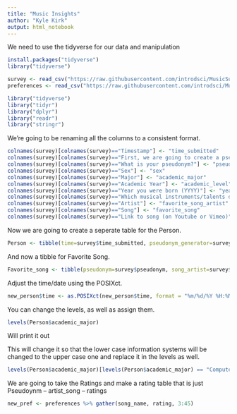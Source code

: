 ```yaml
---
title: "Music Insights"
author: "Kyle Kirk"
output: html_notebook
---
```



We need to use the tidyverse for our data and manipulation

```r
install.packages("tidyverse")
library("tidyverse")

survey <- read_csv("https://raw.githubusercontent.com/introdsci/MusicSurvey/master/music-survey.csv")
preferences <- read_csv("https://raw.githubusercontent.com/introdsci/MusicSurvey/master/preferences-survey.csv")
```

```r
library("tidyverse")
library("tidyr")
library("dplyr")
library("readr")
library("stringr")
```

We're going to be renaming all the columns to a consistent format.
```r
colnames(survey)[colnames(survey)=="Timestamp"] <- "time_submitted"
colnames(survey)[colnames(survey)=="First, we are going to create a pseudonym for you to keep this survey anonymous (more or less). Which pseudonym generator would you prefer?"] <- "pseudonym_generator"
colnames(survey)[colnames(survey)=="What is your pseudonym?"] <- "pseudonym"
colnames(survey)[colnames(survey)=="Sex"] <- "sex"
colnames(survey)[colnames(survey)=="Major"] <- "academic_major"
colnames(survey)[colnames(survey)=="Academic Year"] <- "academic_level"
colnames(survey)[colnames(survey)=="Year you were born (YYYY)"] <- "year_born"
colnames(survey)[colnames(survey)=="Which musical instruments/talents do you play? (Select all that apply)"] <- "insturment_list"
colnames(survey)[colnames(survey)=="Artist"] <- "favorite_song_artist"
colnames(survey)[colnames(survey)=="Song"] <- "favorite_song"
colnames(survey)[colnames(survey)=="Link to song (on Youtube or Vimeo)"] <- "favorite_song_link"
```


Now we are going to create a seperate table for the Person.

```r

Person <- tibble(time=survey$time_submitted, pseudonym_generator=survey$pseudonym_generator, pseudonym=survey$pseudonym, sex=survey$sex, academic_major=survey$academic_major, academic_level=survey$academic_level, year_born=survey$year_born)

```

And now a tibble for Favorite Song.
```r

Favorite_song <- tibble(pseudonym=survey$pseudonym, song_artist=survey$favorite_song_artist, song=survey$favorite_song, link=survey$favorite_song_link)

```


Adjust the time/date using the POSIXct.
```r
new_person$time <- as.POSIXct(new_person$time, format = "%m/%d/%Y %H:%M")
```


You can change the levels, as well as assign them.
```r
levels(Person$academic_major)
```
Will print it out

This will change it so that the lower case information systems will be changed to the upper case one and replace it in the levels as well.
```r
levels(Person$academic_major)[levels(Person$academic_major) == "Computer information systems"] <- "Computer Information Systems"
```


We are going to take the Ratings and make a rating table that is just Pseudoynm -- artist_song -- ratings
```r
new_pref <- preferences %>% gather(song_name, rating, 3:45)
```
